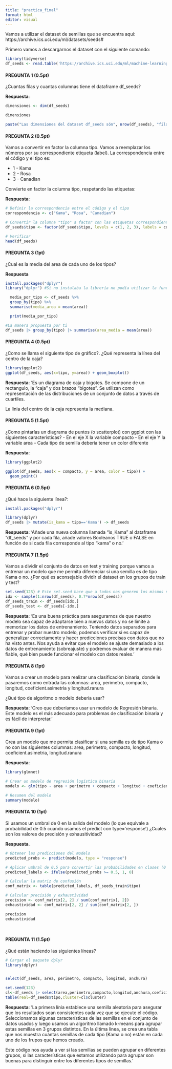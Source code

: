 ---
title: "practica_final"
format: html
editor: visual
---

Vamos a utilizar el dataset de semillas que se encuentra aquí: https://archive.ics.uci.edu/ml/datasets/seeds#

Primero vamos a descargarnos el dataset con el siguiente comando:

```{r}
library(tidyverse)
df_seeds <- read.table('https://archive.ics.uci.edu/ml/machine-learning-databases/00236/seeds_dataset.txt', col.names =c('area','perimetro','compacto','longitud','anchura','coeficient.asimetria','longitud.ranura','tipo'))
```

#### PREGUNTA 1 (0.5pt)

¿Cuantas filas y cuantas columnas tiene el dataframe df_seeds?

**Respuesta**:

```{r}
dimensiones <- dim(df_seeds)

dimensiones

paste("Las dimensiones del dataset df_seeds són", nrow(df_seeds), "filas", paste("y"), ncol(df_seeds), "columnas")
```

#### PREGUNTA 2 (0.5pt)

Vamos a convertir en factor la columna tipo. Vamos a reemplazar los números por su correspondiente etiqueta (label). La correspondencia entre el código y el tipo es:

-   1 - Kama
-   2 - Rosa
-   3 - Canadian

Convierte en factor la columna tipo, respetando las etiquetas:

**Respuesta**:

```{r}
# Definir la correspondencia entre el código y el tipo
correspondencia <- c("Kama", "Rosa", "Canadian")

# Convertir la columna "tipo" a factor con las etiquetas correspondientes
df_seeds$tipo <- factor(df_seeds$tipo, levels = c(1, 2, 3), labels = correspondencia)

# Verificar 
head(df_seeds)

```

#### PREGUNTA 3 (1pt)

¿Cual es la media del area de cada uno de los tipos?

**Respuesta**

```{r}
install.packages("dplyr")
library("dplyr") #Si no instalaba la librería no podía utilizar la función summarise

  media_por_tipo <- df_seeds %>%
  group_by(tipo) %>%
  summarise(media_area = mean(area))

  print(media_por_tipo)

#La manera propuesta por ti
df_seeds |> group_by(tipo) |> summarise(area_media = mean(area))

```

#### PREGUNTA 4 (0.5pt)

¿Como se llama el siguiente tipo de gráfico?. ¿Qué representa la línea del centro de la caja?

```{r}
library(ggplot2)
ggplot(df_seeds, aes(x=tipo, y=area)) + geom_boxplot()

```

**Respuesta**: 'Es un diagrama de caja y bigotes. Se compone de un rectangulo, la "caja" y dos brazos "bigotes". Se utilizan como representación de las distribuciones de un conjunto de datos a través de cuartiles.

La linia del centro de la caja representa la mediana.

#### PREGUNTA 5 (1.5pt)

¿Como pintarías un diagrama de puntos (o scatterplot) con ggplot con las siguientes características? - En el eje X la variable compacto - En el eje Y la variable area - Cada tipo de semilla debería tener un color diferente

**Respuesta**:

```{r}
library(ggplot2)

ggplot(df_seeds, aes(x = compacto, y = area, color = tipo)) +
  geom_point()

```

#### PREGUNTA 6 (0.5pt)

¿Qué hace la siguiente línea?:

```{r}
install.packages("dplyr")

library(dplyr)
df_seeds |> mutate(is_kama = tipo=='Kama') -> df_seeds
```

**Respuesta**: 'Añade una nueva columna llamada "is_Kama" al dataframe "df_seeds" y por cada fila, añade valores Booleanos TRUE o FALSE en función de si cada fila corresponde al tipo "kama" o no. '

#### PREGUNTA 7 (1.5pt)

Vamos a dividir el conjunto de datos en test y training porque vamos a entrenar un modelo que me permita diferenciar si una semilla es de tipo Kama o no. ¿Por qué es aconsejable dividir el dataset en los grupos de train y test?

```{r}
set.seed(123) # Este set.seed hace que a todos nos generen los mismos número aleatorios
idx <- sample(1:nrow(df_seeds), 0.7*nrow(df_seeds))
df_seeds_train <- df_seeds[idx,]
df_seeds_test <- df_seeds[-idx,]
```

**Respuesta**: 'Es una buena práctica para asegurarnos de que nuestro modelo sea capaz de adaptarse bien a nuevos datos y no se limite a memorizar los datos de entrenamiento. Teniendo datos separados para entrenar y probar nuestro modelo, podemos verificar si es capaz de generalizar correctamente y hacer predicciones precisas con datos que no ha visto antes. Nos ayuda a evitar que el modelo se ajuste demasiado a los datos de entrenamiento (sobreajuste) y podremos evaluar de manera más fiable, qué bien puede funcionar el modelo con datos reales. '

#### PREGUNTA 8 (1pt)

Vamos a crear un modelo para realizar una clasificación binaria, donde le pasaremos como entrada las columnas: area, perimetro, compacto, longitud, coeficient.asimetria y longitud.ranura

¿Qué tipo de algoritmo o modelo debería usar?

**Respuesta**: 'Creo que deberíamos usar un modelo de Regresión binaria. Este modelo es el más adecuado para problemas de clasificación binaria y es fácil de interpretar. '

#### PREGUNTA 9 (1pt)

Crea un modelo que me permita clasificar si una semilla es de tipo Kama o no con las siguientes columnas: area, perimetro, compacto, longitud, coeficient.asimetria, longitud.ranura

**Respuesta**:

```{r}

library(glmnet)

# Crear un modelo de regresión logística binaria
modelo <- glm(tipo ~ area + perimetro + compacto + longitud + coeficient.asimetria + longitud.ranura, data = df_seeds_train, family = "binomial")

# Resumen del modelo
summary(modelo)


```

#### PREGUNTA 10 (1pt)

Si usamos un umbral de 0 en la salida del modelo (lo que equivale a probabilidad de 0.5 cuando usamos el predict con type='response') ¿Cuales son los valores de precisión y exhausitividad?

**Respuesta**.

```{r}

# Obtener las predicciones del modelo
predicted_probs <- predict(modelo, type = "response")

# Aplicar umbral de 0.5 para convertir las probabilidades en clases (0 o 1)
predicted_labels <- ifelse(predicted_probs >= 0.5, 1, 0)

# Calcular la matriz de confusión
conf_matrix <- table(predicted_labels, df_seeds_train$tipo)

# Calcular precisión y exhaustividad
precision <- conf_matrix[2, 2] / sum(conf_matrix[, 2])
exhaustividad <- conf_matrix[2, 2] / sum(conf_matrix[2, ])

precision
exhaustividad




```

#### PREGUNTA 11 (1.5pt)

¿Qué están haciendo las siguientes líneas?

```{r}
# Cargar el paquete dplyr
library(dplyr)


select(df_seeds, area, perimetro, compacto, longitud, anchura)

set.seed(123)
cl<-df_seeds |> select(area,perimetro,compacto,longitud,anchura,coeficient.asimetria,longitud.ranura) |> kmeans(3)
table(real=df_seeds$tipo,cluster=cl$cluster)
```

**Respuesta**: 'La primera línia establece una semilla aleatoria para asegurar que los resultados sean consistentes cada vez que se ejecute el código. Seleccionamos algunas características de las semillas en el conjunto de datos usados y luego usamos un algoritmo llamado k-means para agrupar estas semillas en 3 grupos distintos. En la última línea, se crea una tabla que nos muestra cuántas semillas de cada tipo (Kama o no) están en cada uno de los frupos que hemos creado.

Este código nos ayuda a ver si las semillas se pueden agrupar en diferentes grupos, si las características que estamos utilizando para agrupar son buenas para distinguir entre los diferentes tipos de semillas.'
